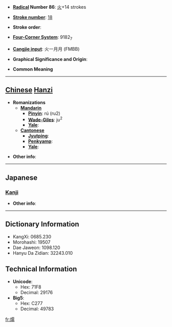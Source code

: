 * '''[[Wiktionary:Chinese radical index| Radical]] Number 86''': [[Wiktionary:Chinese radical index 火|火]]+14 strokes

* '''[[Wiktionary:Chinese total strokes index|Stroke number]]''': [[Wiktionary:Chinese total strokes index 18|18]]

* '''Stroke order''': 

* '''[[Wiktionary:Chinese four corner index|Four-Corner System]]''': 9182<sub>7</sub>

* '''[[Wiktionary:Chinese Cangjie index|Cangjie input]]''': 火一月月 (FMBB)

* '''Graphical Significance and Origin''': 

* '''Common Meaning'''

----

== [[Chinese]] [[Hanzi]] ==

* '''Romanizations'''
** '''[[Mandarin]]'''
*** '''[[Pinyin]]''': rú (ru2)
*** '''[[Wade-Giles]]''': ju<sup>2</sup>
*** '''[[Yale]]''': 
** '''[[Cantonese]]'''
*** '''[[Jyutping]]''':
*** '''[[Penkyamp]]''': 
*** '''[[Yale]]''': 

* '''Other info''': 

----

==Japanese==
===[[Kanji]]===
{{kanji|on readings=[[じゅ]] (ju), [[にゅ]] (nyu), [[だん]] (dan)
|kun readings=[[あたためる]] (atatameru)
}}

* '''Other info''':  

----

== Dictionary Information ==

* KangXi: 0685.230
* Morohashi: 19507
* Dae Jaweon: 1098.120
* Hanyu Da Zidian: 32243.010

== Technical Information ==

* '''Unicode''':
** Hex: 71F8
** Decimal: 29176
* '''Big5''':
** Hex: C277
** Decimal: 49783

[[fr:燸]]